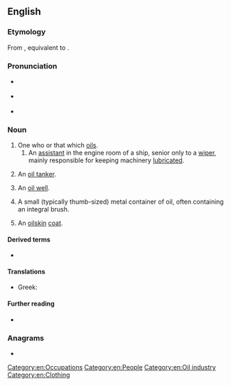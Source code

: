 ==English==

===Etymology===
From {{inh|en|enm|oyler}}, equivalent to {{suffix|en|oil|er}}.

===Pronunciation===
* {{a|GA}} {{IPA|/ˈɔɪlɚ/|lang=en}}
* {{a|RP}} {{IPA|/ˈɔɪlə/|lang=en}}
* {{rhymes|ɔɪlə(ɹ)|lang=en}}

===Noun===
{{en-noun}}

# One who or that which [[oil]]s.
## An [[assistant]] in the engine room of a ship, senior only to a [[wiper]], mainly responsible for keeping machinery [[lubricate]]d.
# {{lb|en|nautical}} An [[oil tanker]].
# An [[oil well]].
# {{lb|en|firearms}} A small (typically thumb-sized) metal container of oil, often containing an integral brush.
# {{lb|en|informal}} An [[oilskin]] [[coat]].

====Derived terms====
* {{l|en|flange oiler}}

====Translations====
{{trans-see|ship|oil tanker}}

{{trans-see|oil well|oil well}}

{{trans-top|ship operative}}
* Greek: {{t+|el|λαδάς|m}}
{{trans-mid}}
{{trans-bottom}}

====Further reading====
* {{pedialite}}

===Anagrams===
* {{anagrams|en|Le Roi|LeRoi|Leroi|Loire|Lorie|oriel|reoil}}

[[Category:en:Occupations]]
[[Category:en:People]]
[[Category:en:Oil industry]]
[[Category:en:Clothing]]